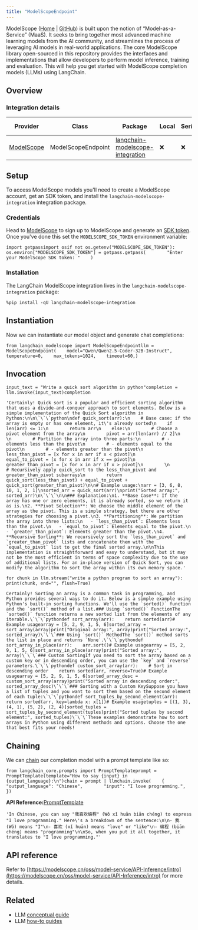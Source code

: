 ```yaml
---
title: "ModelScopeEndpoint"
---
```


ModelScope ([Home](https://www.modelscope.cn/) | [GitHub](https://github.com/modelscope/modelscope)) is built upon the notion of “Model-as-a-Service” (MaaS). It seeks to bring together most advanced machine learning models from the AI community, and streamlines the process of leveraging AI models in real-world applications. The core ModelScope library open-sourced in this repository provides the interfaces and implementations that allow developers to perform model inference, training and evaluation. This will help you get started with ModelScope completion models (LLMs) using LangChain.

## Overview

### Integration details

| Provider                                               | Class              | Package                                                                                        | Local | Serializable | Package downloads                                                                                                | Package latest                                                                                                |
| ------------------------------------------------------ | ------------------ | ---------------------------------------------------------------------------------------------- | ----- | ------------ | ---------------------------------------------------------------------------------------------------------------- | ------------------------------------------------------------------------------------------------------------- |
| [ModelScope](/src/oss/integrations/providers/modelscope) | ModelScopeEndpoint | [langchain-modelscope-integration](https://pypi.org/project/langchain-modelscope-integration/) | ❌     | ❌            | ![PyPI - Downloads](/images/oss/integrations/llms/modelscope_endpoint/pypi/dm/langchain-modelscope-integration) | ![PyPI - Version](/images/oss/integrations/llms/modelscope_endpoint/pypi/v/langchain-modelscope-integration) |

## Setup

To access ModelScope models you'll need to create a ModelScope account, get an SDK token, and install the `langchain-modelscope-integration` integration package.

### Credentials

Head to [ModelScope](https://modelscope.cn/) to sign up to ModelScope and generate an [SDK token](https://modelscope.cn/my/myaccesstoken). Once you've done this set the `MODELSCOPE_SDK_TOKEN` environment variable:

```
import getpassimport osif not os.getenv("MODELSCOPE_SDK_TOKEN"):    os.environ["MODELSCOPE_SDK_TOKEN"] = getpass.getpass(        "Enter your ModelScope SDK token: "    )
```

### Installation

The LangChain ModelScope integration lives in the `langchain-modelscope-integration` package:

```
%pip install -qU langchain-modelscope-integration
```

## Instantiation

Now we can instantiate our model object and generate chat completions:

```
from langchain_modelscope import ModelScopeEndpointllm = ModelScopeEndpoint(    model="Qwen/Qwen2.5-Coder-32B-Instruct",    temperature=0,    max_tokens=1024,    timeout=60,)
```

## Invocation

```
input_text = "Write a quick sort algorithm in python"completion = llm.invoke(input_text)completion
```

```
'Certainly! Quick sort is a popular and efficient sorting algorithm that uses a divide-and-conquer approach to sort elements. Below is a simple implementation of the Quick Sort algorithm in Python:\n\n\`\`\`python\ndef quick_sort(arr):\n    # Base case: if the array is empty or has one element, it\'s already sorted\n    if len(arr) <= 1:\n        return arr\n    else:\n        # Choose a pivot element from the array\n        pivot = arr[len(arr) // 2]\n        \n        # Partition the array into three parts:\n        # - elements less than the pivot\n        # - elements equal to the pivot\n        # - elements greater than the pivot\n        less_than_pivot = [x for x in arr if x < pivot]\n        equal_to_pivot = [x for x in arr if x == pivot]\n        greater_than_pivot = [x for x in arr if x > pivot]\n        \n        # Recursively apply quick_sort to the less_than_pivot and greater_than_pivot subarrays\n        return quick_sort(less_than_pivot) + equal_to_pivot + quick_sort(greater_than_pivot)\n\n# Example usage:\narr = [3, 6, 8, 10, 1, 2, 1]\nsorted_arr = quick_sort(arr)\nprint("Sorted array:", sorted_arr)\n\`\`\`\n\n### Explanation:\n1. **Base Case**: If the array has one or zero elements, it is already sorted, so we return it as is.\n2. **Pivot Selection**: We choose the middle element of the array as the pivot. This is a simple strategy, but there are other strategies for choosing a pivot.\n3. **Partitioning**: We partition the array into three lists:\n   - `less_than_pivot`: Elements less than the pivot.\n   - `equal_to_pivot`: Elements equal to the pivot.\n   - `greater_than_pivot`: Elements greater than the pivot.\n4. **Recursive Sorting**: We recursively sort the `less_than_pivot` and `greater_than_pivot` lists and concatenate them with the `equal_to_pivot` list to get the final sorted array.\n\nThis implementation is straightforward and easy to understand, but it may not be the most efficient in terms of space complexity due to the use of additional lists. For an in-place version of Quick Sort, you can modify the algorithm to sort the array within its own memory space.'
```

```
for chunk in llm.stream("write a python program to sort an array"):    print(chunk, end="", flush=True)
```

```
Certainly! Sorting an array is a common task in programming, and Python provides several ways to do it. Below is a simple example using Python's built-in sorting functions. We'll use the `sorted()` function and the `sort()` method of a list.### Using `sorted()` FunctionThe `sorted()` function returns a new sorted list from the elements of any iterable.\`\`\`pythondef sort_array(arr):    return sorted(arr)# Example usagearray = [5, 2, 9, 1, 5, 6]sorted_array = sort_array(array)print("Original array:", array)print("Sorted array:", sorted_array)\`\`\`### Using `sort()` MethodThe `sort()` method sorts the list in place and returns `None`.\`\`\`pythondef sort_array_in_place(arr):    arr.sort()# Example usagearray = [5, 2, 9, 1, 5, 6]sort_array_in_place(array)print("Sorted array:", array)\`\`\`### Custom SortingIf you need to sort the array based on a custom key or in descending order, you can use the `key` and `reverse` parameters.\`\`\`pythondef custom_sort_array(arr):    # Sort in descending order    return sorted(arr, reverse=True)# Example usagearray = [5, 2, 9, 1, 5, 6]sorted_array_desc = custom_sort_array(array)print("Sorted array in descending order:", sorted_array_desc)\`\`\`### Sorting with a Custom KeySuppose you have a list of tuples and you want to sort them based on the second element of each tuple:\`\`\`pythondef sort_tuples_by_second_element(arr):    return sorted(arr, key=lambda x: x[1])# Example usagetuples = [(1, 3), (4, 1), (5, 2), (2, 4)]sorted_tuples = sort_tuples_by_second_element(tuples)print("Sorted tuples by second element:", sorted_tuples)\`\`\`These examples demonstrate how to sort arrays in Python using different methods and options. Choose the one that best fits your needs!
```

## Chaining

We can [chain](/src/oss/how_to/sequence) our completion model with a prompt template like so:

```
from langchain_core.prompts import PromptTemplateprompt = PromptTemplate(template="How to say {input} in {output_language}:\n")chain = prompt | llmchain.invoke(    {        "output_language": "Chinese",        "input": "I love programming.",    })
```

**API Reference:**[PromptTemplate](https://python.langchain.com/api_reference/core/prompts/langchain_core.prompts.prompt.PromptTemplate.html)

```
'In Chinese, you can say "我喜欢编程" (Wǒ xǐ huān biān chéng) to express "I love programming." Here\'s a breakdown of the sentence:\n\n- 我 (Wǒ) means "I"\n- 喜欢 (xǐ huān) means "love" or "like"\n- 编程 (biān chéng) means "programming"\n\nSo, when you put it all together, it translates to "I love programming."'
```

## API reference

Refer to [https://modelscope.cn/oss/model-service/API-Inference/intro](https://modelscope.cn/oss/model-service/API-Inference/intro) for more details.

## Related

* LLM [conceptual guide](/src/oss/concepts/text_llms)
* LLM [how-to guides](/src/oss/how_to/#llms)
